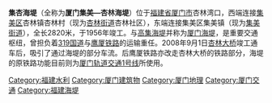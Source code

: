 '''集杏海堤'''（全称为'''厦门集美—杏林海堤'''）位于[[福建省|福建省]][[厦门市|厦门市]]杏林湾口，西端连接[[集美区|集美区]]杏林镇杏林村（现为[[杏林街道_(厦门市)|杏林街道]]杏林社区），东端连接集美区集美镇（现为[[集美街道|集美街道]]），全长2820米，于1956年竣工。与[[高集海堤|高集海堤]]并称为[[厦门海堤|厦门海堤]]，是重要交通枢纽，曾担负着[[319国道|319国道]]与[[鹰厦铁路|鹰厦铁路]]的运输重任。2008年9月1日[[杏林大桥|杏林大桥]]竣工通车后，吸引了通过海堤的部分车流。后鹰厦铁路亦改走杏林大桥的铁路部分，海堤的原铁路功能目前则为[[厦门轨道交通1号线|厦门轨道交通1号线]]所使用。

[[Category:福建水利|Category:福建水利]]
[[Category:厦门建筑物|Category:厦门建筑物]]
[[Category:厦门地理|Category:厦门地理]]
[[Category:厦门交通|Category:厦门交通]]
[[Category:福建海堤|Category:福建海堤]]